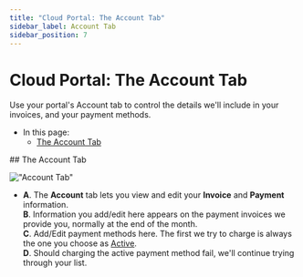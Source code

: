 ```yaml
---
title: "Cloud Portal: The Account Tab"
sidebar_label: Account Tab
sidebar_position: 7
---
```



# Cloud Portal: The Account Tab

<Admonition type="note" title="Note">

Use your portal's Account tab to control the details we'll include in your invoices, and your payment methods.  

* In this page:  
   * [The Account Tab](../../cloud/portal/cloud-portal-account-tab#the-account-tab)  
</Admonition>
## The Account Tab

!["Account Tab"](./assets/portal-account-tab.png)  

* 
   **A**. The **Account** tab lets you view and edit your **Invoice** and **Payment** information.  
   **B**. Information you add/edit here appears on the payment invoices we provide you, normally at the end of the month.  
   **C**. Add/Edit payment methods here. The first we try to charge is always the one you choose as 
      [Active](../../cloud/cloud-pricing-payment-billing#credit-card).  
   **D**. Should charging the active payment method fail, we'll continue trying through your list.  



